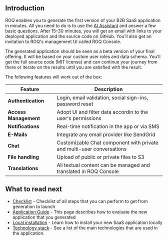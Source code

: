 
## Introduction

ROQ enables you to generate the first version of your B2B SaaS application in minutes. All you need to do is to
use the [AI Assistant](https://app.roq.ai/) and answer a few basic questions. After 15–30 minutes, you will get an email
with links to your deployed application and the source code on GitHub. You'll also get an invitation to ROQ's management
UI called ROQ Console.

The generated application should be seen as a beta version of your final offering. It will be based on your custom user
roles and data schema. You'll get the full source code (MIT license) and can continue your journey from there or 
iterate on the results until you are satisfied with the result.

[//]: # (TODO show pictures)

The following features will work out of the box:

| Feature               | Description                                                           |
|-----------------------|-----------------------------------------------------------------------|
| **Authentication**    | Login, email validation, social sign-ins, password reset              | 
| **Access Management** | Adopt UI and filter data accordin to the user's permissions           |
| **Notifications**     | Real-time notification in the app or via SMS                          |
| **E-Mails**           | Integrate any email provider like SendGrid                            | 
| **Chat**              | Customizable Chat component with private and multi-user conversations | 
| **File handling**     | Upload of public or private files to S3                               | 
| **Translations**      | All textual content can be managed and translated in ROQ Console      | 

## What to read next

* [Checklist](/getting-started) - Checklist of all steps that you can perform to get from generation to launch
* [Application Guide](/getting-started/app-guide) - This page describes how to evaluate the new application that you generated
* [Local installation](/getting-started/installation) - Learn how to install your new SaaS application locally 
* [Technology stack](/getting-started/technology-stack) - See a list of the main technologies that are used in the 
  application.

[//]: # ()

[//]: # (ROQ provides fundamental features that every web application needs, like user & access management, file handling, and)

[//]: # (notifications. It enables teams to focus on their unique features instead of building the basic functionalities)

[//]: # (repeatedly.)

[//]: # ()

[//]: # (Usually a feature consits of different elements:)

[//]: # ()

[//]: # (- When using a ROQ feature, you can use our **React UI Components** and drag these into your app. You can adjust the)

[//]: # (  styling)

[//]: # (  and options to your needs, so it looks like a seamless experience to your users.)

[//]: # (- Behind the scenes, the UI components use out **GraphQL APIs** &#40;or socket connection for Chat&#41;. With the APIs you can)

[//]: # (  trigger commands)

[//]: # (  &#40;e.g. sending a notification&#41;, seamlessly integrate data into your own app &#40;e.g. for user management&#41;, or even build)

[//]: # (  your own UI)

[//]: # (  components.)

[//]: # (- You can configure the behavior and business logic, as well as connect external tools and integrations, by using **ROQ)

[//]: # (  Console**)

[//]: # (- Behind the scenes, **ROQ Platform** is our own application contains all business logic, persistance layer etc.)

[//]: # ()

[//]: # (For security reasons, only our authentication feature ROQ Auth works differently: You can completely style it in ROQ)

[//]: # (Console and it)

[//]: # (is operated by us.)

[//]: # ()

[//]: # (Ready to go? The best way to start is to check out the [Installation Guides]&#40;/getting-started&#41;.)

[//]: # ()

[//]: # (<Callout type="warning" emoji="🦸">)

[//]: # (Once you're ready to go and want to move forward, but feel like it does not move forward as quickly as you wish, something is wrong.)

[//]: # (Then please head over to our [Community Slack]&#40;https://join.slack.com/t/roq-community/shared_invite/zt-1ly20yqpg-K03kNGxN1C7G1C0rr3TlSQ&#41; and get)

[//]: # (instant responses from our engineers. )

[//]: # (</Callout>)

[//]: # ()

[//]: # ({/* ROQ is based on the observation that most modern SaaS applications have the same main features. Although these)

[//]: # (commodities alone won't make you unique, users still expect them, so you should offer them early. The challenge is that)

[//]: # (these commodities are hard to implement and could easily waste your time and engineering capacity. */})

[//]: # ()

[//]: # ({/*)

[//]: # ()

[//]: # (## How does ROQ work?)

[//]: # ()

[//]: # (ROQ consists of two main parts: **Functional UI Components** and a **Headless ROQ Platform**)

[//]: # ()

[//]: # (### Functional UI Components)

[//]: # ()

[//]: # (ROQ provides a set of **fully-functional and highly customizable UI components** that you can easily integrate into your)

[//]: # (application.)

[//]: # ()

[//]: # (### Headless ROQ Platform)

[//]: # ()

[//]: # (ROQ Platform represents the backend for the UI components. In addition, ROQ Platform provides)

[//]: # (GraphQL APIs that you can leverage to build your custom logic.)

[//]: # ()

[//]: # (*/})

[//]: # ()
